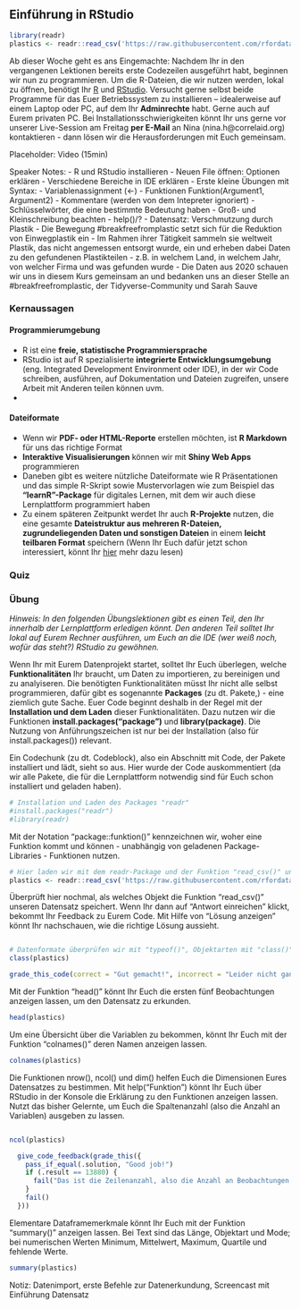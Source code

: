 ## Einführung in RStudio

``` r
library(readr)
plastics <- readr::read_csv('https://raw.githubusercontent.com/rfordatascience/tidytuesday/master/data/2021/2021-01-26/plastics.csv', show_col_types = FALSE)
```

Ab dieser Woche geht es ans Eingemachte: Nachdem Ihr in den vergangenen Lektionen bereits erste Codezeilen ausgeführt habt, beginnen wir nun zu programmieren. Um die R-Dateien, die wir nutzen werden, lokal zu öffnen, benötigt Ihr [R](https://ftp.fau.de/cran/){target="_blank"} und [RStudio](https://rstudio.com/products/rstudio/download/#download){target="_blank"}. Versucht gerne selbst beide Programme für das Euer Betriebssystem zu installieren – idealerweise auf einem Laptop oder PC, auf dem Ihr **Adminrechte** habt. Gerne auch auf Eurem privaten PC. Bei Installationsschwierigkeiten könnt Ihr uns gerne vor unserer Live-Session am Freitag **per E-Mail** an Nina (nina.h@correlaid.org) kontaktieren - dann lösen wir die Herausforderungen mit Euch gemeinsam.

Placeholder: Video (15min)

Speaker Notes:
- R und RStudio installieren
- Neuen File öffnen: Optionen erklären
- Verschiedene Bereiche in IDE erklären
- Erste kleine Übungen mit Syntax:
  - Variablenassignment (<-)
  - Funktionen Funktion(Argument1, Argument2)
  - Kommentare (werden von dem Intepreter ignoriert)
  - Schlüsselwörter, die eine bestimmte Bedeutung haben
  - Groß- und Kleinschreibung beachten
  - help()/?
- Datensatz: Verschmutzung durch Plastik - Die Bewegung #breakfreefromplastic setzt sich für die Reduktion von Einwegplastik ein
- Im Rahmen ihrer Tätigkeit sammeln sie weltweit Plastik, das nicht angemessen entsorgt wurde, ein und erheben dabei Daten zu den gefundenen Plastikteilen - z.B. in welchem Land, in welchem Jahr, von welcher Firma und was gefunden wurde
- Die Daten aus 2020 schauen wir uns in diesem Kurs gemeinsam an und bedanken uns an dieser Stelle an #breakfreefromplastic, der Tidyverse-Community und Sarah Sauve

### Kernaussagen 
#### Programmierumgebung
- R ist eine **freie, statistische Programmiersprache**
- RStudio ist auf R spezialisierte **integrierte Entwicklungsumgebung** (eng. Integrated Development Environment oder IDE), in der wir Code schreiben, ausführen, auf Dokumentation und Dateien zugreifen, unsere Arbeit mit Anderen teilen können uvm.
- 

#### Dateiformate
- Wenn wir **PDF- oder HTML-Reporte** erstellen möchten, ist **R Markdown** für uns das richtige Format
- **Interaktive Visualisierungen** können wir mit **Shiny Web Apps** programmieren
- Daneben gibt es weitere nützliche Dateiformate wie R Präsentationen und das simple R-Skript sowie Mustervorlagen wie zum Beispiel das **"learnR"-Package** für digitales Lernen, mit dem wir auch diese Lernplattform programmiert haben
- Zu einem späteren Zeitpunkt werdet Ihr auch **R-Projekte** nutzen, die eine gesamte **Dateistruktur aus mehreren R-Dateien, zugrundeliegenden Daten und sonstigen Dateien** in einem **leicht teilbaren Format** speichern (Wenn Ihr Euch dafür jetzt schon interessiert, könnt Ihr [hier](https://r4ds.had.co.nz/workflow-projects.html){target="_blank"} mehr dazu lesen)

### Quiz

### Übung
*Hinweis: In den folgenden Übungslektionen gibt es einen Teil, den Ihr innerhalb der Lernplattform erledigen könnt. Den anderen Teil solltet Ihr lokal auf Eurem Rechner ausführen, um Euch an die IDE (wer weiß noch, wofür das steht?) RStudio zu gewöhnen.*

Wenn Ihr mit Eurem Datenprojekt startet, solltet Ihr Euch überlegen, welche **Funktionalitäten** Ihr braucht, um Daten zu importieren, zu bereinigen und zu analyiseren. Die benötigten Funktionalitäten müsst Ihr nicht alle selbst programmieren, dafür gibt es sogenannte **Packages** (zu dt. Pakete,) - eine ziemlich gute Sache. Euer Code beginnt deshalb in der Regel mit der **Installation und dem Laden** dieser Funktionalitäten. Dazu nutzen wir die Funktionen **install.packages("package")** und **library(package)**. Die Nutzung von Anführungszeichen ist nur bei der Installation (also für install.packages()) relevant. 

Ein Codechunk (zu dt. Codeblock), also ein Abschnitt mit Code, der Pakete installiert und lädt, sieht so aus. Hier wurde der Code auskommentiert (da wir alle Pakete, die für die Lernplattform notwendig sind für Euch schon installiert und geladen haben).

```r
# Installation und Laden des Packages "readr"
#install.packages("readr")
#library(readr)
```

Mit der Notation "package::funktion()" kennzeichnen wir, woher eine Funktion kommt und können - unabhängig von geladenen Package-Libraries - Funktionen nutzen.
``` r
# Hier laden wir mit dem readr-Package und der Funktion "read_csv()" unseren Datensatz.
plastics <- readr::read_csv('https://raw.githubusercontent.com/rfordatascience/tidytuesday/master/data/2021/2021-01-26/plastics.csv', show_col_types = FALSE)
```
Überprüft hier nochmal, als welches Objekt die Funktion "read_csv()" unseren Datensatz speichert. Wenn Ihr dann auf "Antwort einreichen" klickt, bekommt Ihr Feedback zu Eurem Code. Mit Hilfe von "Lösung anzeigen" könnt Ihr nachschauen, wie die richtige Lösung aussieht.
```r

```
```r
# Datenformate überprüfen wir mit "typeof()", Objektarten mit "class()"
class(plastics)
```

```r
grade_this_code(correct = "Gut gemacht!", incorrect = "Leider nicht ganz richtig. Probier es nochmal!")
```

Mit der Funktion "head()" könnt Ihr Euch die ersten fünf Beobachtungen anzeigen lassen, um den Datensatz zu erkunden.
``` r
head(plastics)
```
Um eine Übersicht über die Variablen zu bekommen, könnt Ihr Euch mit der Funktion "colnames()" deren Namen anzeigen lassen.
``` r
colnames(plastics)
```

Die Funktionen nrow(), ncol() und dim() helfen Euch die Dimensionen Eures Datensatzes zu bestimmen. Mit help("Funktion") könnt Ihr Euch über RStudio in der Konsole die Erklärung zu den Funktionen anzeigen lassen. Nutzt das bisher Gelernte, um Euch die Spaltenanzahl (also die Anzahl an Variablen) ausgeben zu lassen.

```r

```

```r
ncol(plastics)
```

```r
  give_code_feedback(grade_this({
    pass_if_equal(.solution, "Good job!")
    if (.result == 13880) {
      fail("Das ist die Zeilenanzahl, also die Anzahl an Beobachtungen!")
    }
    fail()
  }))
```

Elementare Dataframemerkmale könnt Ihr Euch mit der Funktion "summary()" anzeigen lassen. Bei Text sind das Länge, Objektart und Mode; bei numerischen Werten Minimum, Mittelwert, Maximum, Quartile und fehlende Werte.
``` r
summary(plastics)
```


Notiz: Datenimport, erste Befehle zur Datenerkundung, Screencast mit Einführung Datensatz